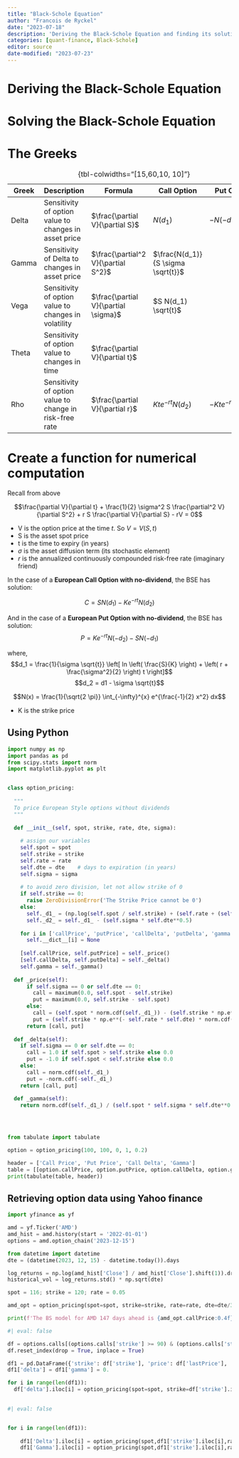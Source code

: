 ```yaml
---
title: "Black-Schole Equation"
author: "Francois de Ryckel"
date: "2023-07-18"
description: 'Deriving the Black-Schole Equation and finding its solutions. Application with R and Python'
categories: [quant-finance, Black-Schole]
editor: source
date-modified: "2023-07-23"
---
```



# Deriving the Black-Schole Equation

# Solving the Black-Schole Equation 

# The Greeks 

| Greek   |   Description                                          | Formula                                 | Call Option  | Put Option  | 
|---------|--------------------------------------------------------|-----------------------------------------|--------------| ------------|
| Delta   |  Sensitivity of option value to changes in asset price |  $\frac{\partial V}{\partial S}$        | $N(d_1)$     |  $-N(-d_!)$ |
| Gamma   |  Sensitivity of Delta to changes in asset price        |  $\frac{\partial^2 V}{\partial S^2}$    | $\frac{N(d_1)}{S \sigma \sqrt{t}}$ | |
| Vega    |  Sensitivity of option value to changes in volatility  |  $\frac{\partial V}{\partial \sigma}$   | $S N(d_1) \sqrt{t}$| |
| Theta   |  Sensitivity of option value to changes in time        |  $\frac{\partial V}{\partial t}$        |  | |
| Rho     |  Sensitivity of option value to change in risk-free rate |  $\frac{\partial V}{\partial r}$      | $Kte^{-rt} N(d_2)$ | $-Kte^{-rt} N(-d_2)$|

: {tbl-colwidths="[15,60,10, 10]"}

# Create a function for numerical computation  

Recall from above

$$\frac{\partial V}{\partial t} + \frac{1}{2} \sigma^2 S \frac{\partial^2 V}{\partial S^2} + r S \frac{\partial V}{\partial S} - rV = 0$$

* V is the option price at the time $t$. So $V = V(S, t)$  
* S is the asset spot price
* t is the time to expiry (in years)
* $\sigma$ is the asset diffusion term (its stochastic element) 
* $r$ is the annualized continuously compounded risk-free rate (imaginary friend)

In the case of a **European Call Option with no-dividend**, the BSE has solution: 

$$C = S N(d_1) - K e^{-rt} N(d_2)$$

And in the case of a **European Put Option with no-dividend**, the BSE has solution: 
$$P = K e^{-rt}N(-d_2) - SN(-d_1)$$

where, 
$$d_1 = \frac{1}{\sigma \sqrt{t}} \left[ ln \left( \frac{S}{K} \right) + \left( r + \frac{\sigma^2}{2} \right) t \right]$$
$$d_2 = d1 - \sigma \sqrt{t}$$

$$N(x) = \frac{1}{\sqrt{2 \pi}} \int_{-\infty}^{x} e^{\frac{-1}{2} x^2} dx$$ 

* K is the strike price 

## Using Python 

```python
import numpy as np
import pandas as pd
from scipy.stats import norm
import matplotlib.pyplot as plt 


class option_pricing: 
  
  """
  To price European Style options without dividends
  """
  
  def __init__(self, spot, strike, rate, dte, sigma): 
    
    # assign our variables
    self.spot = spot
    self.strike = strike
    self.rate = rate
    self.dte = dte    # days to expiration (in years)
    self.sigma = sigma
    
    # to avoid zero division, let not allow strike of 0
    if self.strike == 0: 
      raise ZeroDivisionError('The Strike Price cannot be 0')
    else: 
      self._d1_ = (np.log(self.spot / self.strike) + (self.rate + (self.sigma**2 / 2)) * dte) / (self.sigma * self.dte**0.5)
      self._d2_ = self._d1_ - (self.sigma * self.dte**0.5) 
    
    for i in ['callPrice', 'putPrice', 'callDelta', 'putDelta', 'gamma']: 
      self.__dict__[i] = None
      
    [self.callPrice, self.putPrice] = self._price() 
    [self.callDelta, self.putDelta] = self._delta()
    self.gamma = self._gamma()
    
  def _price(self): 
      if self.sigma == 0 or self.dte == 0: 
        call = maximum(0.0, self.spot - self.strike)
        put = maximum(0.0, self.strike - self.spot) 
      else: 
        call = (self.spot * norm.cdf(self._d1_)) - (self.strike * np.e**(- self.rate * self.dte) * norm.cdf(self._d2_))
        put = (self.strike * np.e**(- self.rate * self.dte) * norm.cdf(-self._d2_)) - (self.spot * norm.cdf(-self._d1_))
      return [call, put] 
    
  def _delta(self): 
    if self.sigma == 0 or self.dte == 0: 
      call = 1.0 if self.spot > self.strike else 0.0
      put = -1.0 if self.spot < self.strike else 0.0
    else: 
      call = norm.cdf(self._d1_)
      put = -norm.cdf(-self._d1_)
    return [call, put]
  
  def _gamma(self): 
    return norm.cdf(self._d1_) / (self.spot * self.sigma * self.dte**0.5)
    




```


```python
from tabulate import tabulate

option = option_pricing(100, 100, 0, 1, 0.2)

header = ['Call Price', 'Put Price', 'Call Delta', 'Gamma']
table = [[option.callPrice, option.putPrice, option.callDelta, option.gamma]]
print(tabulate(table, header))
```

## Retrieving option data using Yahoo finance 

```python
import yfinance as yf 

amd = yf.Ticker('AMD')
amd_hist = amd.history(start = '2022-01-01')
options = amd.option_chain('2023-12-15')

from datetime import datetime
dte = (datetime(2023, 12, 15) - datetime.today()).days 

log_returns = np.log(amd_hist['Close'] / amd_hist['Close'].shift(1)).dropna()
historical_vol = log_returns.std() * np.sqrt(dte)

spot = 116; strike = 120; rate = 0.05

amd_opt = option_pricing(spot=spot, strike=strike, rate=rate, dte=dte/365, sigma=historical_vol)

print(f'The BS model for AMD 147 days ahead is {amd_opt.callPrice:0.4f}')
```

```python
#| eval: false

df = options.calls[(options.calls['strike'] >= 90) & (options.calls['strike'] < 150)]
df.reset_index(drop = True, inplace = True)

df1 = pd.DataFrame({'strike': df['strike'], 'price': df['lastPrice'], 'impl_vol': df['impliedVolatility']})
df1['delta'] = df1['gamma'] = 0.

for i in range(len(df1)): 
  df['delta'].iloc[i] = option_pricing(spot=spot, strike=df['strike'].iloc[i], rate, dte=dte, sigma = df1['impl_vol'].iloc[i]).callDelta
  
```

```python
#| eval: false


for i in range(len(df1)):
    
    df1['Delta'].iloc[i] = option_pricing(spot,df1['strike'].iloc[i],rate,dte,df1['impl_vol'].iloc[i]).callDelta
    df1['Gamma'].iloc[i] = option_pricing(spot,df1['strike'].iloc[i],rate,dte,df1['impl_vol'].iloc[i]).gamma
```

